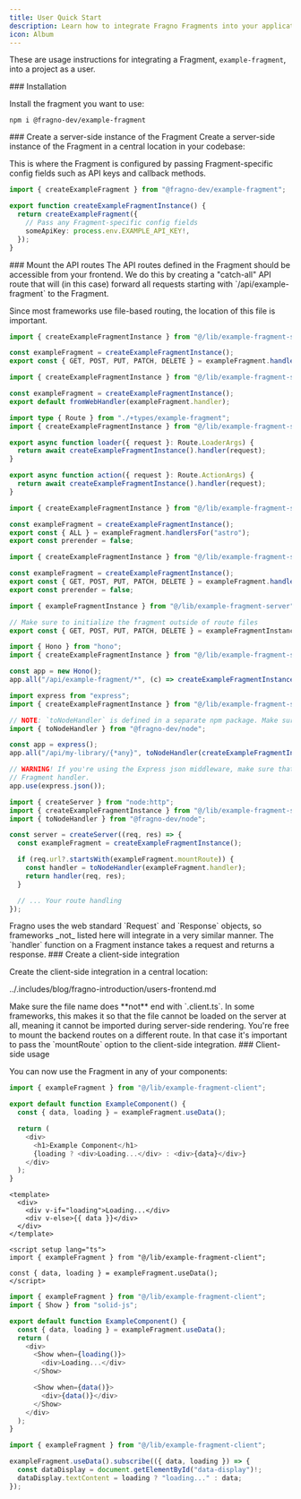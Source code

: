 ```yaml
---
title: User Quick Start
description: Learn how to integrate Fragno Fragments into your application
icon: Album
---
```



These are usage instructions for integrating a Fragment, `example-fragment`, into a project as a
user.

<Steps>

<Step>
### Installation

Install the fragment you want to use:

```npm
npm i @fragno-dev/example-fragment
```

</Step>

<Step>
### Create a server-side instance of the Fragment
Create a server-side instance of the Fragment in a central location in your codebase:

This is where the Fragment is configured by passing Fragment-specific config fields such as API keys
and callback methods.

```ts title="lib/example-fragment-server.ts"
import { createExampleFragment } from "@fragno-dev/example-fragment";

export function createExampleFragmentInstance() {
  return createExampleFragment({
    // Pass any Fragment-specific config fields
    someApiKey: process.env.EXAMPLE_API_KEY!,
  });
}
```

</Step>

<Step>
### Mount the API routes
The API routes defined in the Fragment should be accessible from your frontend. We do this by
creating a "catch-all" API route that will (in this case) forward all requests starting with
`/api/example-fragment` to the Fragment.

Since most frameworks use file-based routing, the location of this file is important.

```ts title="app/api/example-fragment/[...all]/route.ts" tab="Next.js"
import { createExampleFragmentInstance } from "@/lib/example-fragment-server";

const exampleFragment = createExampleFragmentInstance();
export const { GET, POST, PUT, PATCH, DELETE } = exampleFragment.handlersFor("next-js");
```

```ts title="server/api/example-fragment/[...all].ts" tab="Nuxt"
import { createExampleFragmentInstance } from "@/lib/example-fragment-server";

const exampleFragment = createExampleFragmentInstance();
export default fromWebHandler(exampleFragment.handler);
```

```ts title="app/routes/api/example-fragment.tsx" tab="React Router v7"
import type { Route } from "./+types/example-fragment";
import { createExampleFragmentInstance } from "@/lib/example-fragment-server";

export async function loader({ request }: Route.LoaderArgs) {
  return await createExampleFragmentInstance().handler(request);
}

export async function action({ request }: Route.ActionArgs) {
  return await createExampleFragmentInstance().handler(request);
}
```

```ts title="pages/api/example-fragment/[...all].ts" tab="Astro"
import { createExampleFragmentInstance } from "@/lib/example-fragment-server";

const exampleFragment = createExampleFragmentInstance();
export const { ALL } = exampleFragment.handlersFor("astro");
export const prerender = false;
```

```ts title="routes/api/example-fragment/[...path].ts" tab="SvelteKit"
import { createExampleFragmentInstance } from "@/lib/example-fragment-server";

const exampleFragment = createExampleFragmentInstance();
export const { GET, POST, PUT, PATCH, DELETE } = exampleFragment.handlersFor("svelte-kit");
export const prerender = false;
```

```ts title="routes/api/[...example-fragment].ts" tab="SolidStart"
import { exampleFragmentInstance } from "@/lib/example-fragment-server";

// Make sure to initialize the fragment outside of route files
export const { GET, POST, PUT, PATCH, DELETE } = exampleFragmentInstance.handlersFor("solid-start");
```

```ts title="index.ts" tab="Hono"
import { Hono } from "hono";
import { createExampleFragmentInstance } from "@/lib/example-fragment-server";

const app = new Hono();
app.all("/api/example-fragment/*", (c) => createExampleFragmentInstance().handler(c.req.raw));
```

```ts title="index.ts" tab="Express"
import express from "express";
import { createExampleFragmentInstance } from "@/lib/example-fragment-server";

// NOTE: `toNodeHandler` is defined in a separate npm package. Make sure to install it.
import { toNodeHandler } from "@fragno-dev/node";

const app = express();
app.all("/api/my-library/{*any}", toNodeHandler(createExampleFragmentInstance().handler));

// WARNING! If you're using the Express json middleware, make sure that it's mounted AFTER the
// Fragment handler.
app.use(express.json());
```

```ts title="index.ts" tab="Node.js"
import { createServer } from "node:http";
import { createExampleFragmentInstance } from "@/lib/example-fragment-server";
import { toNodeHandler } from "@fragno-dev/node";

const server = createServer((req, res) => {
  const exampleFragment = createExampleFragmentInstance();

  if (req.url?.startsWith(exampleFragment.mountRoute)) {
    const handler = toNodeHandler(exampleFragment.handler);
    return handler(req, res);
  }

  // ... Your route handling
});
```

<Callout type="info" title="Web Standards">
  Fragno uses the web standard `Request` and `Response` objects, so frameworks _not_ listed here
  will integrate in a very similar manner. The `handler` function on a Fragment instance takes a
  request and returns a response.
</Callout>

</Step>

<Step>
### Create a client-side integration

Create the client-side integration in a central location:

<include>../.includes/blog/fragno-introduction/users-frontend.md</include>

<Callout type="warn" title="File Name">
  Make sure the file name does **not** end with `.client.ts`. In some frameworks, this makes it so
  that the file cannot be loaded on the server at all, meaning it cannot be imported during
  server-side rendering.
</Callout>

<Callout type="info" title="Mount Route">
  You're free to mount the backend routes on a different route. In that case it's important to pass
  the `mountRoute` option to the client-side integration.
</Callout>

</Step>

<Step>
### Client-side usage

You can now use the Fragment in any of your components:

```ts title="components/ExampleComponent.tsx" tab="React"
import { exampleFragment } from "@/lib/example-fragment-client";

export default function ExampleComponent() {
  const { data, loading } = exampleFragment.useData();

  return (
    <div>
      <h1>Example Component</h1>
      {loading ? <div>Loading...</div> : <div>{data}</div>}
    </div>
  );
}
```

```vue title="components/ExampleComponent.vue" tab="Vue"
<template>
  <div>
    <div v-if="loading">Loading...</div>
    <div v-else>{{ data }}</div>
  </div>
</template>

<script setup lang="ts">
import { exampleFragment } from "@/lib/example-fragment-client";

const { data, loading } = exampleFragment.useData();
</script>
```

```ts title="components/ExampleComponent.tsx" tab="SolidJS"
import { exampleFragment } from "@/lib/example-fragment-client";
import { Show } from "solid-js";

export default function ExampleComponent() {
  const { data, loading } = exampleFragment.useData();
  return (
    <div>
      <Show when={loading()}>
        <div>Loading...</div>
      </Show>

      <Show when={data()}>
        <div>{data()}</div>
      </Show>
    </div>
  );
}
```

```ts title="main.ts" tab="Vanilla JavaScript"
import { exampleFragment } from "@/lib/example-fragment-client";

exampleFragment.useData().subscribe(({ data, loading }) => {
  const dataDisplay = document.getElementById("data-display")!;
  dataDisplay.textContent = loading ? "loading..." : data;
});
```

</Step>

</Steps>
